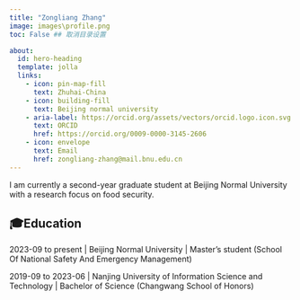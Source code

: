 ```yaml
---
title: "Zongliang Zhang"
image: images\profile.png
toc: False ## 取消目录设置

about:
  id: hero-heading
  template: jolla
  links:
    - icon: pin-map-fill
      text: Zhuhai-China
    - icon: building-fill
      text: Beijing normal university
    - aria-label: https://orcid.org/assets/vectors/orcid.logo.icon.svg
      text: ORCID
      href: https://orcid.org/0009-0000-3145-2606
    - icon: envelope
      text: Email
      href: zongliang-zhang@mail.bnu.edu.cn
---
```


::: {#hero-heading}
I am currently a second-year graduate student at Beijing Normal
University with a research focus on food security.
:::

## **🎓**Education

2023-09 to present \| Beijing Normal University \| Master’s student
(School Of National Safety And Emergency Management)

2019-09 to 2023-06 \| Nanjing University of Information Science and
Technology \| Bachelor of Science (Changwang School of Honors)
